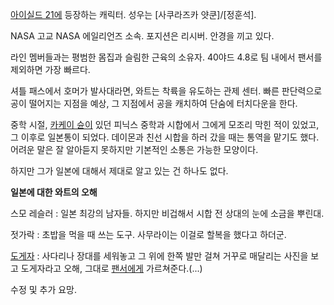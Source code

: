 [[아이실드 21]]에 등장하는 캐릭터. 성우는 [사쿠라즈카 얏쿤]/[정훈석].

NASA 고교 NASA 에일리언즈 소속. 포지션은 리시버. 안경을 끼고 있다.

라인 멤버들과는 평범한 몸집과 슬림한 근육의 소유자. 40야드 4.8로 팀 내에서 팬서를 제외하면 가장 빠르다.

셔틀 패스에서 호머가 발사대라면, 와트는 착륙을 유도하는 관제 센터. 빠른 판단력으로 공이 떨어지는 지점을 예상, 그 지점에서 공을 캐치하여 단숨에 터치다운을 한다.

중학 시절, [[카케이 슌]]이 있던 피닉스 중학과 시합에서 그에게 모조리 막힌 적이 있었고, 그 이후로 일본통이 되었다. 데이몬과 친선 시합을 하러 갔을 때는 통역을 맡기도 했다. 어려운 말은 잘 알아듣지 못하지만 기본적인 소통은 가능한 모양이다.

하지만 그가 일본에 대해서 제대로 알고 있는 건 하나도 없다.


'''일본에 대한 와트의 오해'''

스모 레슬러 : 일본 최강의 남자들. 하지만 비겁해서 시합 전 상대의 눈에 소금을 뿌린대.

젓가락 : 초밥을 먹을 때 쓰는 도구. 사무라이는 이걸로 할복을 했다고 하더군.

[[도게자]] : 사다리나 장대를 세워놓고 그 위에 한쪽 발만 걸쳐 거꾸로 매달리는 사진을 보고 도게자라고 오해, 그대로 [[팬서]]에게 가르쳐준다.(...)

수정 및 추가 요망.
